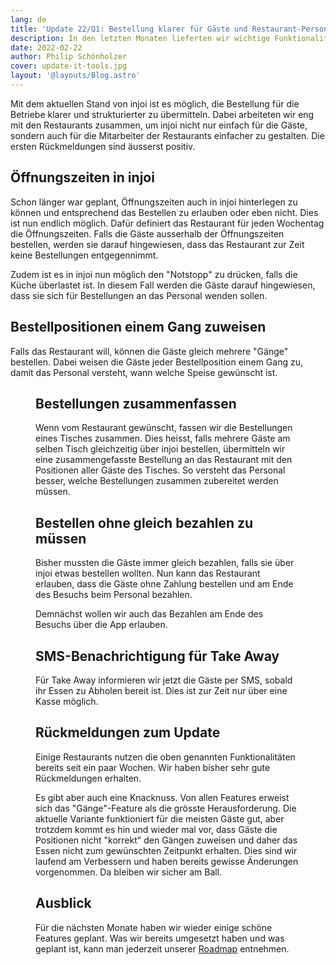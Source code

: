 ```yaml
---
lang: de
title: 'Update 22/Q1: Bestellung klarer für Gäste und Restaurant-Personal'
description: In den letzten Monaten lieferten wir wichtige Funktionalität, um die Bestellungen der Gäste für die Betreibe klarer zu machen. Zudem ist es nun möglich die Gäste bei Take Away über SMS zu informieren, wenn die Bestellung bereit ist.
date: 2022-02-22
author: Philip Schönholzer
cover: update-it-tools.jpg
layout: '@layouts/Blog.astro'
---
```



Mit dem aktuellen Stand von injoi ist es möglich, die Bestellung für die Betriebe klarer und strukturierter zu übermitteln. Dabei arbeiteten wir eng mit den Restaurants zusammen, um injoi nicht nur einfach für die Gäste, sondern auch für die Mitarbeiter der Restaurants einfacher zu gestalten. Die ersten Rückmeldungen sind äusserst positiv.

## Öffnungszeiten in injoi

Schon länger war geplant, Öffnungszeiten auch in injoi hinterlegen zu können und entsprechend das Bestellen zu erlauben oder eben nicht. Dies ist nun endlich möglich. Dafür definiert das Restaurant für jeden Wochentag die Öffnungszeiten. Falls die Gäste ausserhalb der Öffnungszeiten bestellen, werden sie darauf hingewiesen, dass das Restaurant zur Zeit keine Bestellungen entgegennimmt.

Zudem ist es in injoi nun möglich den "Notstopp" zu drücken, falls die Küche überlastet ist. In diesem Fall werden die Gäste darauf hingewiesen, dass sie sich für Bestellungen an das Personal wenden sollen.

## Bestellpositionen einem Gang zuweisen

Falls das Restaurant will, können die Gäste gleich mehrere "Gänge" bestellen. Dabei weisen die Gäste jeder Bestellposition einem Gang zu, damit das Personal versteht, wann welche Speise gewünscht ist.

<Figure
  src={import('./courses.png')}
  caption="Gäste können in der Bestell-App Positionen einem Gang zuweisen."
/>

## Bestellungen zusammenfassen

Wenn vom Restaurant gewünscht, fassen wir die Bestellungen eines Tisches zusammen. Dies heisst, falls mehrere Gäste am selben Tisch gleichzeitig über injoi bestellen, übermitteln wir eine zusammengefasste Bestellung an das Restaurant mit den Positionen aller Gäste des Tisches. So versteht das Personal besser, welche Bestellungen zusammen zubereitet werden müssen.

## Bestellen ohne gleich bezahlen zu müssen

Bisher mussten die Gäste immer gleich bezahlen, falls sie über injoi etwas bestellen wollten. Nun kann das Restaurant erlauben, dass die Gäste ohne Zahlung bestellen und am Ende des Besuchs beim Personal bezahlen.

Demnächst wollen wir auch das Bezahlen am Ende des Besuchs über die App erlauben.

## SMS-Benachrichtigung für Take Away

Für Take Away informieren wir jetzt die Gäste per SMS, sobald ihr Essen zu Abholen bereit ist. Dies ist zur Zeit nur über eine Kasse möglich.

## Rückmeldungen zum Update

Einige Restaurants nutzen die oben genannten Funktionalitäten bereits seit ein paar Wochen. Wir haben bisher sehr gute Rückmeldungen erhalten.

Es gibt aber auch eine Knacknuss. Von allen Features erweist sich das "Gänge"-Feature als die grösste Herausforderung. Die aktuelle Variante funktioniert für die meisten Gäste gut, aber trotzdem kommt es hin und wieder mal vor, dass Gäste die Positionen nicht "korrekt" den Gängen zuweisen und daher das Essen nicht zum gewünschten Zeitpunkt erhalten. Dies sind wir laufend am Verbessern und haben bereits gewisse Änderungen vorgenommen. Da bleiben wir sicher am Ball.

## Ausblick

Für die nächsten Monate haben wir wieder einige schöne Features geplant. Was wir bereits umgesetzt haben und was geplant ist, kann man jederzeit unserer [Roadmap](https://payflink.notion.site/Roadmap-von-injoi-6644875d1fba4fe58cacfbf15e1ace7e) entnehmen.

